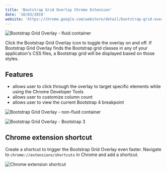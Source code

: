 ```yaml
---
title: 'Bootstrap Grid Overlay Chrome Extension'
date: '10/03/2019'
website: 'https://chrome.google.com/webstore/detail/bootstrap-grid-overlay/mnlklmelflkheijccafopdohgclfefcg'
---
```


![Bootstrap Grid Overlay - fluid container](/src/uploads/bootstrap-grid-overlay-fluid.jpg)

Click the Bootstrap Grid Overlay icon to toggle the overlay on and off. If Bootstrap Grid Overlay finds the Bootstrap grid classes in any of your application's CSS files, a Bootstrap grid will be displayed based on those styles.	

## Features

* allows user to click through the overlay to target specific elements while using the Chrome Developer Tools	
* allows user to customize column count	
* allows user to view the current Bootstrap 4 breakpoint

![Bootstrap Grid Overlay - non-fluid container](/src/uploads/bootstrap-grid-overlay.jpg)

![Bootstrap Grid Overlay - Bootstrap 3](/src/uploads/bootstrap-grid-overlay-bootstrap-3.jpg)

## Chrome extension shortcut

Create a shortcut to trigger the Bootstrap Grid Overlay even faster. Navigate to `chrome://extensions/shortcuts` in Chrome and add a shortcut.	

![Chrome extension shortcut](/src/uploads/chrome-extension-shortcuts.jpg)